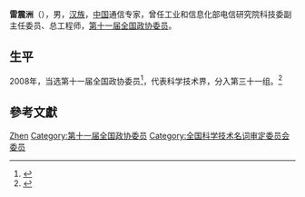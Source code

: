 '''雷震洲'''（{{bd|1942年||}}），男，[[汉族|汉族]]，[[中华人民共和国|中国]]通信专家，曾任工业和信息化部电信研究院科技委副主任委员、总工程师，[[第十一届全国政协委员|第十一届全国政协委员]]。

== 生平 ==
2008年，当选第十一届全国政协委员<ref>{{cite news|title=第十一届全国政协委员名单|url=http://www.indaa.com.cn/zt/2009qglh/zxzs/200903/t20090303_127573.html|accessdate=2013-04-09|newspaper=新华社北京1月25日电 中国人民政治协商会议第十一届全国委员会委员名单(共2237人，2008年1月25日政协第十届全国委员会常务委员会第二十次会议通过)|date=2008-01-25|deadurl=yes|archiveurl=https://web.archive.org/web/20130928014403/http://www.indaa.com.cn/zt/2009qglh/zxzs/200903/t20090303_127573.html|archivedate=2013-09-28}}</ref>，代表科学技术界，分入第三十一组。<ref>{{cite news|title=全国政协信息-雷震洲|url=http://www.cppcc.gov.cn/CMS/wylibary/showJcwyxtInfoWylibary.action?tabJcwyxt.guid=11W0010900&wytype=wjwy|accessdate=2013-04-11|newspaper=全国政协委员会}}</ref>

==參考文獻==
{{reflist}}

{{Navboxes
| title  = 雷震洲在[[全国科学技术名词审定委员会|全国科学技术名词审定委员会]]的职务
| list1  =
{{全国科学技术名词审定委员会第四届全国委员会}}
}}

{{Authority control}}
{{DEFAULTSORT:Lei}}
[[Category:雷姓|Zhen]]
[[Category:第十一届全国政协委员|Category:第十一届全国政协委员]]
[[Category:全国科学技术名词审定委员会委员|Category:全国科学技术名词审定委员会委员]]


{{中国政治人物小作品}}